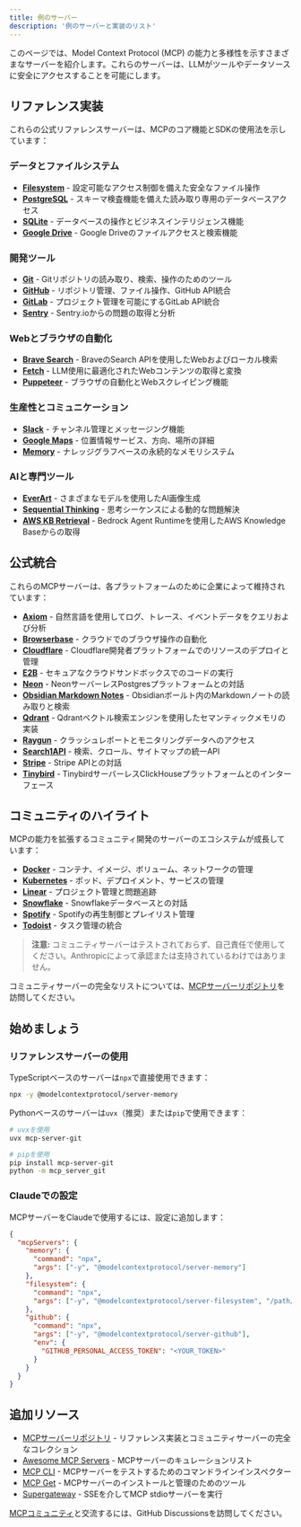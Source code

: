 ```yaml
---
title: 例のサーバー
description: '例のサーバーと実装のリスト'
---
```


このページでは、Model Context Protocol (MCP) の能力と多様性を示すさまざまなサーバーを紹介します。これらのサーバーは、LLMがツールやデータソースに安全にアクセスすることを可能にします。

## リファレンス実装

これらの公式リファレンスサーバーは、MCPのコア機能とSDKの使用法を示しています：

### データとファイルシステム
- **[Filesystem](https://github.com/modelcontextprotocol/servers/tree/main/src/filesystem)** - 設定可能なアクセス制御を備えた安全なファイル操作
- **[PostgreSQL](https://github.com/modelcontextprotocol/servers/tree/main/src/postgres)** - スキーマ検査機能を備えた読み取り専用のデータベースアクセス
- **[SQLite](https://github.com/modelcontextprotocol/servers/tree/main/src/sqlite)** - データベースの操作とビジネスインテリジェンス機能
- **[Google Drive](https://github.com/modelcontextprotocol/servers/tree/main/src/gdrive)** - Google Driveのファイルアクセスと検索機能

### 開発ツール
- **[Git](https://github.com/modelcontextprotocol/servers/tree/main/src/git)** - Gitリポジトリの読み取り、検索、操作のためのツール
- **[GitHub](https://github.com/modelcontextprotocol/servers/tree/main/src/github)** - リポジトリ管理、ファイル操作、GitHub API統合
- **[GitLab](https://github.com/modelcontextprotocol/servers/tree/main/src/gitlab)** - プロジェクト管理を可能にするGitLab API統合
- **[Sentry](https://github.com/modelcontextprotocol/servers/tree/main/src/sentry)** - Sentry.ioからの問題の取得と分析

### Webとブラウザの自動化
- **[Brave Search](https://github.com/modelcontextprotocol/servers/tree/main/src/brave-search)** - BraveのSearch APIを使用したWebおよびローカル検索
- **[Fetch](https://github.com/modelcontextprotocol/servers/tree/main/src/fetch)** - LLM使用に最適化されたWebコンテンツの取得と変換
- **[Puppeteer](https://github.com/modelcontextprotocol/servers/tree/main/src/puppeteer)** - ブラウザの自動化とWebスクレイピング機能

### 生産性とコミュニケーション
- **[Slack](https://github.com/modelcontextprotocol/servers/tree/main/src/slack)** - チャンネル管理とメッセージング機能
- **[Google Maps](https://github.com/modelcontextprotocol/servers/tree/main/src/google-maps)** - 位置情報サービス、方向、場所の詳細
- **[Memory](https://github.com/modelcontextprotocol/servers/tree/main/src/memory)** - ナレッジグラフベースの永続的なメモリシステム

### AIと専門ツール
- **[EverArt](https://github.com/modelcontextprotocol/servers/tree/main/src/everart)** - さまざまなモデルを使用したAI画像生成
- **[Sequential Thinking](https://github.com/modelcontextprotocol/servers/tree/main/src/sequentialthinking)** - 思考シーケンスによる動的な問題解決
- **[AWS KB Retrieval](https://github.com/modelcontextprotocol/servers/tree/main/src/aws-kb-retrieval-server)** - Bedrock Agent Runtimeを使用したAWS Knowledge Baseからの取得

## 公式統合

これらのMCPサーバーは、各プラットフォームのために企業によって維持されています：

- **[Axiom](https://github.com/axiomhq/mcp-server-axiom)** - 自然言語を使用してログ、トレース、イベントデータをクエリおよび分析
- **[Browserbase](https://github.com/browserbase/mcp-server-browserbase)** - クラウドでのブラウザ操作の自動化
- **[Cloudflare](https://github.com/cloudflare/mcp-server-cloudflare)** - Cloudflare開発者プラットフォームでのリソースのデプロイと管理
- **[E2B](https://github.com/e2b-dev/mcp-server)** - セキュアなクラウドサンドボックスでのコードの実行
- **[Neon](https://github.com/neondatabase/mcp-server-neon)** - NeonサーバーレスPostgresプラットフォームとの対話
- **[Obsidian Markdown Notes](https://github.com/calclavia/mcp-obsidian)** - Obsidianボールト内のMarkdownノートの読み取りと検索
- **[Qdrant](https://github.com/qdrant/mcp-server-qdrant/)** - Qdrantベクトル検索エンジンを使用したセマンティックメモリの実装
- **[Raygun](https://github.com/MindscapeHQ/mcp-server-raygun)** - クラッシュレポートとモニタリングデータへのアクセス
- **[Search1API](https://github.com/fatwang2/search1api-mcp)** - 検索、クロール、サイトマップの統一API
- **[Stripe](https://github.com/stripe/agent-toolkit)** - Stripe APIとの対話
- **[Tinybird](https://github.com/tinybirdco/mcp-tinybird)** - TinybirdサーバーレスClickHouseプラットフォームとのインターフェース

## コミュニティのハイライト

MCPの能力を拡張するコミュニティ開発のサーバーのエコシステムが成長しています：

- **[Docker](https://github.com/ckreiling/mcp-server-docker)** - コンテナ、イメージ、ボリューム、ネットワークの管理
- **[Kubernetes](https://github.com/Flux159/mcp-server-kubernetes)** - ポッド、デプロイメント、サービスの管理
- **[Linear](https://github.com/jerhadf/linear-mcp-server)** - プロジェクト管理と問題追跡
- **[Snowflake](https://github.com/datawiz168/mcp-snowflake-service)** - Snowflakeデータベースとの対話
- **[Spotify](https://github.com/varunneal/spotify-mcp)** - Spotifyの再生制御とプレイリスト管理
- **[Todoist](https://github.com/abhiz123/todoist-mcp-server)** - タスク管理の統合

> **注意:** コミュニティサーバーはテストされておらず、自己責任で使用してください。Anthropicによって承認または支持されているわけではありません。

コミュニティサーバーの完全なリストについては、[MCPサーバーリポジトリ](https://github.com/modelcontextprotocol/servers)を訪問してください。

## 始めましょう

### リファレンスサーバーの使用

TypeScriptベースのサーバーは`npx`で直接使用できます：

```bash
npx -y @modelcontextprotocol/server-memory
```

Pythonベースのサーバーは`uvx`（推奨）または`pip`で使用できます：

```bash
# uvxを使用
uvx mcp-server-git

# pipを使用
pip install mcp-server-git
python -m mcp_server_git
```

### Claudeでの設定

MCPサーバーをClaudeで使用するには、設定に追加します：

```json
{
  "mcpServers": {
    "memory": {
      "command": "npx",
      "args": ["-y", "@modelcontextprotocol/server-memory"]
    },
    "filesystem": {
      "command": "npx",
      "args": ["-y", "@modelcontextprotocol/server-filesystem", "/path/to/allowed/files"]
    },
    "github": {
      "command": "npx",
      "args": ["-y", "@modelcontextprotocol/server-github"],
      "env": {
        "GITHUB_PERSONAL_ACCESS_TOKEN": "<YOUR_TOKEN>"
      }
    }
  }
}
```

## 追加リソース

- [MCPサーバーリポジトリ](https://github.com/modelcontextprotocol/servers) - リファレンス実装とコミュニティサーバーの完全なコレクション
- [Awesome MCP Servers](https://github.com/punkpeye/awesome-mcp-servers) - MCPサーバーのキュレーションリスト
- [MCP CLI](https://github.com/wong2/mcp-cli) - MCPサーバーをテストするためのコマンドラインインスペクター
- [MCP Get](https://mcp-get.com) - MCPサーバーのインストールと管理のためのツール
- [Supergateway](https://github.com/supercorp-ai/supergateway) - SSEを介してMCP stdioサーバーを実行

[MCPコミュニティ](https://github.com/orgs/modelcontextprotocol/discussions)と交流するには、GitHub Discussionsを訪問してください。 